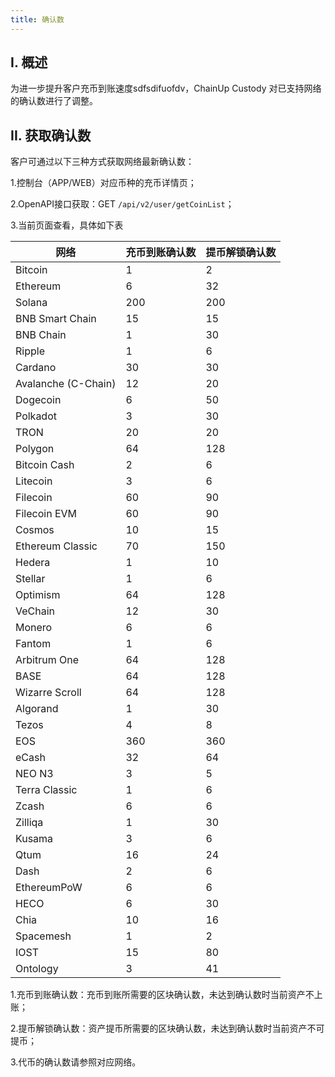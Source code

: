 ---
title: 确认数
---

## I. 概述


为进一步提升客户充币到账速度sdfsdifuofdv，ChainUp Custody 对已支持网络的确认数进行了调整。

## II. 获取确认数


客户可通过以下三种方式获取网络最新确认数：

1.控制台（APP/WEB）对应币种的充币详情页；

2.OpenAPI接口获取：GET `/api/v2/user/getCoinList`；

3.当前页面查看，具体如下表



|网络|充币到账确认数	|提币解锁确认数 |
|----|---------|--------|
|Bitcoin	          | 1	        |2|
|Ethereum	          | 6	        |32|
|Solana	              | 200	        |200|
|BNB Smart Chain	  | 15	        |15|
|BNB Chain	          | 1	        |30|
|Ripple	              | 1	        |6|
|Cardano	          | 30	        |30|
|Avalanche (C-Chain)|	12	        |20|
|Dogecoin	          | 6	        |50|
|Polkadot	          | 3	        |30|
|TRON	              | 20	        |20|
|Polygon	          | 64	        |128|
|Bitcoin Cash	      | 2	        |6|
|Litecoin	          | 3	        |6|
|Filecoin	          | 60	        |90|
|Filecoin EVM       |	60	        |90|
|Cosmos	              | 10	        |15|
|Ethereum Classic	  | 70	        |150|
|Hedera	              | 1	        |10|
|Stellar	          | 1	        |6|
|Optimism	          | 64	        |128|
|VeChain	          | 12	        |30|
|Monero	              | 6	        |6|
|Fantom	              | 1	        |6|
|Arbitrum One       |	64	        |128|
|BASE	              | 64	        |128|
|Wizarre Scroll	      | 64	        |128|
|Algorand	          | 1	        |30|
|Tezos	              | 4	        |8|
|EOS	              | 360	        |360|
|eCash	              | 32	        |64|
|NEO N3	              | 3	        |5|
|Terra Classic	      | 1	        |6|
|Zcash	              | 6	        |6|
|Zilliqa	          | 1	        |30|
|Kusama	              | 3	        |6|
|Qtum	              | 16	        |24|
|Dash	              | 2	        |6|
|EthereumPoW	      | 6	        |6|
|HECO	              | 6	        |30|
|Chia	              | 10	        |16|
|Spacemesh	          | 1	        |2|
|IOST	              | 15	        |80|
|Ontology	          | 3	        |41|


<Note>
1.充币到账确认数：充币到账所需要的区块确认数，未达到确认数时当前资产不上账；

2.提币解锁确认数：资产提币所需要的区块确认数，未达到确认数时当前资产不可提币；

3.代币的确认数请参照对应网络。
</Note>